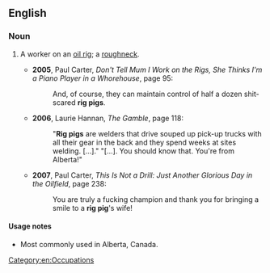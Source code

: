 ==English==

===Noun===
{{en-noun}}

# {{lb|en|Canada|impolite}} A worker on an [[oil rig]]; a [[roughneck]].
#* '''2005''', Paul Carter, ''Don't Tell Mum I Work on the Rigs, She Thinks I'm a Piano Player in a Whorehouse'', page 95:
#*: And, of course, they can maintain control of half a dozen shit-scared '''rig pigs'''.
#* '''2006''', Laurie Hannan, ''The Gamble'', page 118:
#*: "'''Rig pigs''' are welders that drive souped up pick-up trucks with all their gear in the back and they spend weeks at sites welding. [...]." "[...]. You should know that. You're from Alberta!"
#* '''2007''', Paul Carter, ''This Is Not a Drill: Just Another Glorious Day in the Oilfield'', page 238:
#*: You are truly a fucking champion and thank you for bringing a smile to a '''rig pig''''s wife!

====Usage notes====
* Most commonly used in Alberta, Canada.

[[Category:en:Occupations]]